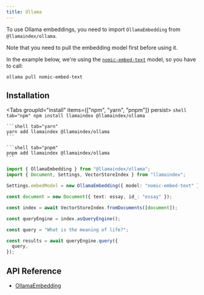 ```yaml
---
title: Ollama
---
```


To use Ollama embeddings, you need to import `OllamaEmbedding` from `@llamaindex/ollama`.

Note that you need to pull the embedding model first before using it.

In the example below, we're using the [`nomic-embed-text`](https://ollama.com/library/nomic-embed-text) model, so you have to call:

```shell
ollama pull nomic-embed-text
```

## Installation


<Tabs groupId="install" items={["npm", "yarn", "pnpm"]} persist>
	```shell tab="npm"
	npm install llamaindex @llamaindex/ollama
	```

	```shell tab="yarn"
	yarn add llamaindex @llamaindex/ollama
	```

	```shell tab="pnpm"
	pnpm add llamaindex @llamaindex/ollama
	```
</Tabs>

```ts
import { OllamaEmbedding } from "@llamaindex/ollama";
import { Document, Settings, VectorStoreIndex } from "llamaindex";

Settings.embedModel = new OllamaEmbedding({ model: "nomic-embed-text" });

const document = new Document({ text: essay, id_: "essay" });

const index = await VectorStoreIndex.fromDocuments([document]);

const queryEngine = index.asQueryEngine();

const query = "What is the meaning of life?";

const results = await queryEngine.query({
  query,
});
```

## API Reference

- [OllamaEmbedding](/docs/api/classes/OllamaEmbedding)
